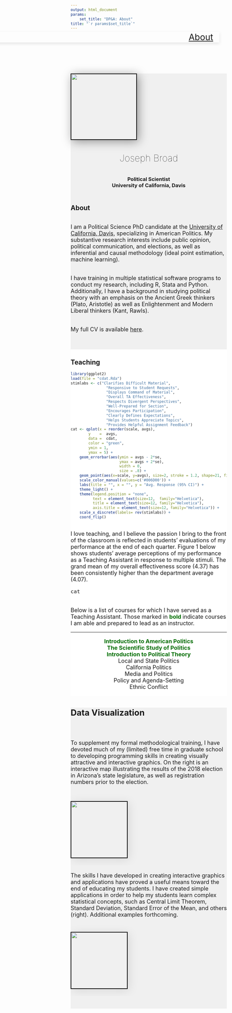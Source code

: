 ```yaml
---
output: html_document
params: 
    set_title: "DP&A: About"
title: "`r params$set_title`"
---
```

<!-- style -->
<link rel="stylesheet" href="style.css" type="text/css">
<!-- Load an icon library -->
<link rel="stylesheet" href="https://cdnjs.cloudflare.com/ajax/libs/font-awesome/4.7.0/css/font-awesome.min.css">
<!-- header -->
<div class="topnav"
style = "width: 100vw; 
  left: 50%;
  right: 50%;
  margin-left: -50vw;
  margin-right: -50vw;
  box-shadow: 0 4px 10px 0 rgba(0, 0, 0, 0.1)">
<div class="landing" style = "margin-top: -10px; padding-left: 20px; padding-right: 20px">
  <a href="index.html" style = "font-size: 28px;">Home</a>
  <a style = "float:right; font-size: 28px" href="about.html">About</a>
</div>
</div>
<!-- About Meeeeeeeeeeeeeeeeeeeeeeeeeeeeeeeeeeeee -->
<div class="wideboi" style = "margin-top:100px; background:#f0f0f0">
<div class="wrapper">
<div class="side">
<img src="images/cover2_Fotor.jpg" 
  class = "rounded-corners"
  width = 210px
  style = "box-shadow: 5px 5px 30px 0 rgba(0, 0, 0, 0.4);
  border: 2px solid black;">
<h2 align = "center" style = "font-weight: 100; font-size: 30px; margin-top: 40px;"> Joseph Broad </h2>
<h3 align = "center" style = "margin-top: 40px;"> Political Scientist<br>University of California, Davis<br><br>
<a href="mailto:jbroad@ucdavis.edu"><i class="fa fa-lg fa-envelope"></i></a>
<a href="https://github.com/jbroad"><i class="fa fa-lg fa-github"></i></a>
<a href="https://twitter.com/therealjoebroad"><i class="fa fa-lg fa-twitter"></i></a>
<a href="https://www.linkedin.com/in/joseph-broad-557071a9/"><i class="fa fa-lg fa-linkedin"></i></a></h3>
</div>
<div class="middle" style = "padding-bottom: 40px;">
<h2>About</h2>
<p><font size = "4"><br>
I am a Political Science PhD candidate at the [University of California, Davis](https://ps.ucdavis.edu/), specializing in American Politics. My substantive research interests include public opinion, political communication, and elections, as well as inferential and causal methodology (ideal point estimation, machine learning).<br><br>
  
  I have training in multiple statistical software programs to conduct my research, including R, Stata and Python. Additionally, I have a background in studying political theory with an emphasis on the Ancient Greek thinkers (Plato, Aristotle) as well as  Enlightenment and Modern Liberal thinkers (Kant, Rawls).<br><br>
  
  My full CV is available [here](https://www.dropbox.com/s/63eurd7ux7sdqh4/jbroadcv0619.pdf?dl=0).
  </font>
  </p>
  </div>
</div>
</div>
<!-- Teachiiiiiiiiiiiiiiiiiiiiiiiiiiiing -->
<div class="wideboi" style = "background:#ffffff;">
<div class="wrapper">
<div class="column">
<h2>Teaching</h2>
``` r
library(ggplot2)
load(file = "cdat.Rda")
stimlabs <- c("Clarifies Difficult Material",
                "Responsive to Student Requests",
                "Displays Command of Material",
                "Overall TA Effectiveness",
                "Respects Divergent Perspectives",
                "Well-Prepared for Section",
                "Encourages Participation",
                "Clearly Defines Expectations",
                "Helps Students Appreciate Topics",
                "Provides Helpful Assignment Feedback")
cat <- qplot(x = reorder(scale, avgs),
        y    =  avgs,
        data =  cdat,
        color = "green",
        ymin = 1,
        ymax = 5) +
    geom_errorbar(aes(ymin = avgs - 2*se,
                      ymax = avgs + 2*se),
                      width = 0,
                      size = .8) +
    geom_point(aes(x=scale, y=avgs), size=2, stroke = 1.2, shape=21, fill="white") +
    scale_color_manual(values=c('#006D00')) +
    labs(title = "", x = "", y = "Avg. Response (95% CI)") +
    theme_light() +
    theme(legend.position = "none",
          text = element_text(size=12,  family="Helvetica"),
          title = element_text(size=12, family="Helvetica"),
          axis.title = element_text(size=12, family="Helvetica")) +
    scale_x_discrete(labels= rev(stimlabs)) +
    coord_flip()
```
<p><font size = "4"><br>
I love teaching, and I believe the passion I bring to the front of the classroom is reflected in students' evaluations of my performance at the end of each quarter. Figure 1 below shows students' average perceptions of my performance as a Teaching Assistant in response to multiple stimuli. The grand mean of my overall effectiveness score (4.37) has been consistently higher than the department average (4.07).</p>
``` r
cat
```
<p><font size = "4"><br>
  Below is a list of courses for which I have served as a Teaching Assistant. Those marked in
  <span style="font-weight: bold; color: #006D00;"> bold </span>
  indicate courses I am able and prepared to lead as an instructor.<br></p>
  ***
  <p align = "center"><span style="font-weight: bold; color: #006D00;">Introduction to American Politics<br>
  The Scientific Study of Politics<br>
  Introduction to Political Theory</span><br>
  Local and State Politics<br>
  California Politics<br>
  Media and Politics<br>
  Policy and Agenda-Setting<br>
  Ethnic Conflict
  </p>
</div>
</div>
</div>
<!-- Data VizzzZZZzzZZZZzzzZZZZzzzzZzzzZZzzZzZzZzzz -->
<div class="wideboi" style = "background:#f0f0f0;">
<div class="wrapper">
<h2 style = "padding-bottom: 20px;">Data Visualization</h2>
</div>
<div class="wrapper" style = "padding-top:0;">
<div class="column middle" style = "padding: 10px 0;">
<p>To supplement my formal methodological training, I have devoted much of my (limited) free time in graduate school to developing programming skills in creating visually attractive and interactive graphics. On the right is an interactive map illustrating the results of the 2018 election in Arizona's state legislature, as well as registration numbers prior to the election.</p>
</div>
<div class="column side" style="padding: 5px 0;">
<a href="https://josephbroad.shinyapps.io/shiny/">
<img src="images/map_a.png" 
    class = "rounded-corners"
    width = 180px
    style = "box-shadow: 5px 5px 30px 0 rgba(0, 0, 0, 0.10);
    border: 2px solid black;"></a>
</div>
</div>
<div class="wrapper" style = "padding-bottom: 40px;">
<div class="column middle" style = "padding:4px 0;">
<p>The skills I have developed in creating interactive graphics and applications have proved a useful means toward the end of educating my students. I have created simple applications in order to help my students learn complex statistical concepts, such as Central Limit Theorem, Standard Deviation, Standard Error of the Mean, and others (right). Additional examples forthcoming.</p>
</div>
<div class="column side" style = "padding: 5px 0;">
<a href="https://josephbroad.shinyapps.io/stats/">
<img src="images/learn_int.png" 
    class = "rounded-corners"
    width = 180px
    style = "box-shadow: 5px 5px 30px 0 rgba(0, 0, 0, 0.10);
    border: 2px solid black;"></a>
</div>
</div>
</div>
<div class = "footer">
<h3>
<a href="mailto:jbroad@ucdavis.edu"><i class="fa fa-lg fa-envelope"></i></a>
<a href="https://github.com/jbroad"><i class="fa fa-lg fa-github"></i></a>
<a href="https://twitter.com/therealjoebroad"><i class="fa fa-lg fa-twitter"></i></a>
<a href="https://www.linkedin.com/in/joseph-broad-557071a9/"><i class="fa fa-lg fa-linkedin"></i></a></h3>
</div>


